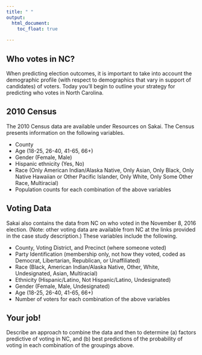 ```yaml
---
title: " "
output: 
  html_document:
    toc_float: true
  
---
```

## Who votes in NC?

When predicting election outcomes, it is important to take into account the demographic profile (with respect to demographics that vary in support of candidates) of voters. Today you'll begin to outline your strategy for predicting who votes in North Carolina.

## 2010 Census

The 2010 Census data are available under Resources on Sakai. The Census presents information on the following variables.

- County
- Age (18-25, 26-40, 41-65, 66+)
- Gender (Female, Male)
- Hispanic ethnicity (Yes, No)
- Race (Only American Indian/Alaska Native, Only Asian, Only Black, Only Native Hawaiian or Other Pacific Islander, Only White, Only Some Other Race, Multiracial)
- Population counts for each combination of the above variables

## Voting Data

Sakai also contains the data from NC on who voted in the November 8, 2016 election. (Note: other voting data are available from NC at the links provided in the case study description.)  These variables include the following.

- County, Voting District, and Precinct (where someone voted)
- Party Identification (membership only, not how they voted, coded as Democrat, Libertarian, Republican, or Unaffiliated)
- Race (Black, American Indian/Alaska Native, Other, White, Undesignated, Asian, Multiracial)
- Ethnicity (Hispanic/Latino, Not Hispanic/Latino, Undesignated)
- Gender (Female, Male, Undesignated)
- Age (18-25, 26-40, 41-65, 66+)
- Number of voters for each combination of the above variables

## Your job!

Describe an approach to combine the data and then to determine (a) factors predictive of voting in NC, and (b) best predictions of the probability of voting in each combination of the groupings above.




